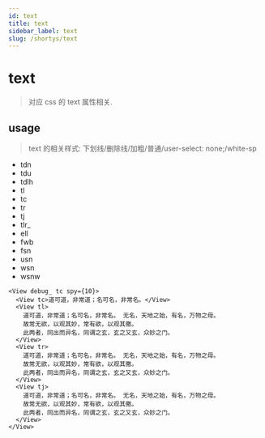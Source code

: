 ```yaml
---
id: text
title: text
sidebar_label: text
slug: /shortys/text
---
```


# text

> 对应 css 的 text 属性相关.

## usage

> text 的相关样式: 下划线/删除线/加粗/普通/user-select: none;/white-sp

- tdn
- tdu
- tdlh
- tl
- tc
- tr
- tj
- tlr\_
- ell
- fwb
- fsn
- usn
- wsn
- wsnw

```tsx live
<View debug_ tc spy={10}>
  <View tc>道可道，非常道；名可名，非常名。</View>
  <View tl>
    道可道，非常道；名可名，非常名。 无名，天地之始，有名，万物之母。
    故常无欲，以观其妙，常有欲，以观其徼。
    此两者，同出而异名，同谓之玄，玄之又玄，众妙之门。
  </View>
  <View tr>
    道可道，非常道；名可名，非常名。 无名，天地之始，有名，万物之母。
    故常无欲，以观其妙，常有欲，以观其徼。
    此两者，同出而异名，同谓之玄，玄之又玄，众妙之门。
  </View>
  <View tj>
    道可道，非常道；名可名，非常名。 无名，天地之始，有名，万物之母。
    故常无欲，以观其妙，常有欲，以观其徼。
    此两者，同出而异名，同谓之玄，玄之又玄，众妙之门。
  </View>
</View>
```
